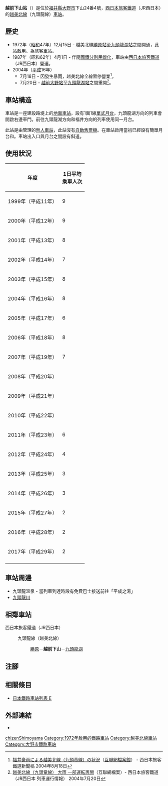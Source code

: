 {{NoteTA
|T=zh-hans:越前下山站;zh-hk:越前下山站;zh-tw:越前下山車站;
|1=zh-hans:越前下山站;zh-hk:越前下山站;zh-tw:越前下山車站;
}}
{{Infobox station
|公司色 = #0072bc
|站名 = 越前下山
|圖片 = Echizen-Shimoyama Station panorama view.jpg
|圖片說明 = 車站全景
|日文原名 = 越前下山
|平假名 = えちぜんしもやま
|羅馬拼音 = Echizen-Shimoyama
|副站名 = 
|電報略號 = エシ
|所在地 = {{JPN}}[[福井縣|福井縣]][[大野市|大野市]]下山24番4號
|座標 = {{coord|35|55|13.75|N|136|38|5.91|E|type:railwaystation_region:JP-24|display=inline,title}}
|車站構造 = [[地面車站|地面車站]]
|月台配置 = 1面1線
|啟用年月日 = 1972年（[[昭和|昭和]]47年）12月15日
|廢站年月日 = 
|乘客人數 = 2
|上下車人次 = 
|統計年度 = 2017
|轉車 = 
|全寬備註 = [[無人車站|無人車站]]
|adjacent = {{Adjacent stations|system=西日本旅客鐵道|line=越美北線|left=勝原|right=九頭龍湖|note-left=6.5km|note-mid=距離[[越前花堂站|越前花堂]]48.8km<br>距離[[福井站_(福井縣)|福井]]51.4km|note-right=3.7km}}
}}
'''越前下山站'''（{{jpn|j=越前下山駅|hg=えちぜんしもやまえき|rm=Echizen-Shimoyama eki|f=y}}）是位於[[福井縣|福井縣]][[大野市|大野市]]下山24番4號，[[西日本旅客鐵道|西日本旅客鐵道]]（JR西日本）的[[越美北線|越美北線]]（九頭龍線）[[鐵路車站|車站]]。

== 歷史 == 
* 1972年（[[昭和|昭和]]47年）12月15日 - 越美北線[[勝原站|勝原站]]至[[九頭龍湖站|九頭龍湖站]]之間開通，此站啟用。為旅客車站。
* 1987年（昭和62年）4月1日 - 伴隨[[國鐵分割民營化|國鐵分割民營化]]，車站由[[西日本旅客鐵道|西日本旅客鐵道]]（JR西日本）營運。
* 2004年（[[平成|平成]]16年）
** 7月18日 - 因發生暴雨，越美北線全線暫停營業<ref name="press_20040818">[https://web.archive.org/web/20040821053730/http://www.westjr.co.jp/news/newslist/article/040806a.html 福井豪雨による越美北線（九頭竜線）の状況]{{ja icon}}（[[互聯網檔案館|互聯網檔案館]]） - 西日本旅客鐵道新聞稿 2004年8月18日</ref>。
** 7月20日 - [[越前大野站|越前大野站]]至[[九頭龍湖站|九頭龍湖站]]之間重開<ref>[https://web.archive.org/web/20040720031855/http://traininfo.westjr.co.jp/detail_1595.html?200407192040 越美北線（九頭竜線） 大雨 一部運転再開]{{ja icon}}（互聯網檔案）- 西日本旅客鐵道（JR西日本 列車運行情報） 2004年7月20日</ref>。
== 車站構造 ==
車站是一座建設路堤上的[[地面車站|地面車站]]，設有1面1線[[單式月台|單式月台]]，九頭龍湖方向的列車會開啟右邊車門。前往九頭龍湖方向和福井方向的列車使用同一月台。

此站是由{{Translink|ja|福井地域鉄道部|福井地域鐵道部}}管理的[[無人車站|無人車站]]，此站沒有[[自動售票機|自動售票機]]。在車站啟用當初已經設有簡單月台和{{Translink|ja|待合所|候車室}}。車站出入口與月台之間設有斜道。

== 使用狀況 ==
{| class="wikitable"  style="text-align:right;"
|-
!rowspan="1"|年度
!colspan="2"|1日平均<br>乘車人次
|-
|1999年（平成11年） ||9
|-
|2000年（平成12年） ||9
|-
|2001年（平成13年） ||8
|-
|2002年（平成14年） ||7
|-
|2003年（平成15年） ||8
|-
|2004年（平成16年） ||8
|-
|2005年（平成17年） ||6
|-
|2006年（平成18年） ||8
|-
|2007年（平成19年） ||7
|-
|2008年（平成20年） ||
|-
|2009年（平成21年） ||
|-
|2010年（平成22年） ||
|-
|2011年（平成23年） ||6
|-
|2012年（平成24年） ||4
|-
|2013年（平成25年） ||3
|-
|2014年（平成26年） ||3
|-
|2015年（平成27年） ||2
|-
|2016年（平成28年） ||2
|-
|2017年（平成29年） ||2
|-
|}

== 車站周邊 ==
* 九頭龍溫泉 - 當列車到達時設有免費巴士接送前往「平成之湯」
* [[九頭龍川|九頭龍川]]

== 相鄰車站 ==
; 西日本旅客鐵道（JR西日本）
: {{Color|#999999|■}}九頭龍線（越美北線）
:: [[勝原站|勝原]]－'''越前下山'''－[[九頭龍湖站|九頭龍湖]]
== 注腳 ==
{{Reflist}}
== 相關條目 ==
* [[日本鐵路車站列表_E|日本鐵路車站列表 E]]
== 外部連結 ==
* {{外部連結/JR西日本車站|0542421|越前下山}}{{ja icon}}
{{越美北線}}
{{DEFAULTSORT:Echizen-Shimoyama}}
[[Category:日本鐵路車站_E|chizenShimoyama]]
[[Category:1972年啟用的鐵路車站|Category:1972年啟用的鐵路車站]]
[[Category:越美北線車站|Category:越美北線車站]]
[[Category:大野市鐵路車站|Category:大野市鐵路車站]]